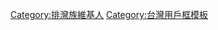 {{Userbox
  |id=<small>排灣</small></br><small><small><small>Payuan</small></small></small>
  |id-c=white
  |info=該用戶為[[排灣族]]。
  |info-c=white
  |info-s=10
  |border-c=purple
}}
<includeonly>
[[Category:排灣族維基人]]</includeonly>
<noinclude>
[[Category:台灣用戶框模板]]
</noinclude>